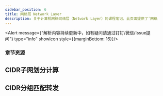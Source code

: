 ```yaml
---
sidebar_position: 6
title: 网络层 Network Layer
description: 关于计算机网络网络层（Network Layer）的课程笔记。此页面提供了‘网络层’章节的课件下载，并包含CIDR子网划分计算器和分组匹配转发模拟的可视化工具，旨在帮助学生深入理解IP协议、路由算法和子网划分等核心概念。
---
```



<Alert message={"解析内容持续更新中，如有疑问请通过钉钉/微信/Issue提问"} type="info" showIcon style={{marginBottom: 16}}/>

<h3 style={{color: '#006d75', marginTop: 0, marginBottom: 8}}>章节资源</h3>
<GridContainer>
    <FileCard file_type={'pdf'} name={'5 Network Layer'} size={'7491147'} link={require('@site/assets/slides/5_Network Layer.pdf').default} />
</GridContainer>

[//]: # (文件名与其他章节的差异是有意为之，因为Docusarus无法处理以“Network”作为文件名（大小写敏感）的文档，使首页崩溃)

[//]: # (不要尝试修改该文件名使之与其他命名格式一致)

## CIDR子网划分计算

<SubnetCalculator/>

## CIDR分组匹配转发

<IPMatchingComponent />
